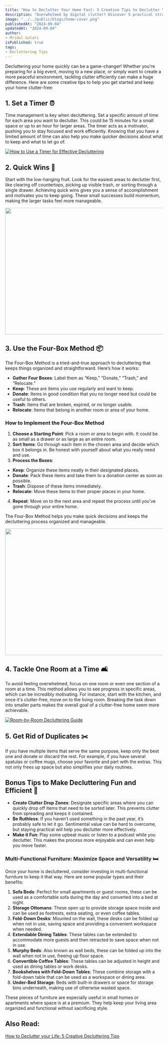 ```yaml
---
title: "How to Declutter Your Home Fast: 5 Creative Tips to Declutter Your Space"
description: "Overwhelmed by digital clutter? Discover 5 practical strategies to declutter your digital life, reduce stress, and supercharge your productivity. From email detox to mindful tech use, learn how to regain control and focus on what truly matters."
image: "../../public/blogs/home-cover.png"
publishedAt: "2024-09-04"
updatedAt: "2024-09-04"
author: 
- Mridul Gulati
isPublished: true
tags: 
- Decluttering Tips
---
```


Decluttering your home quickly can be a game-changer! Whether you're preparing for a big event, moving to a new place, or simply want to create a more peaceful environment, tackling clutter efficiently can make a huge difference. Here are some creative tips to help you get started and keep your home clutter-free:

## 1. Set a Timer ⏰

Time management is key when decluttering. Set a specific amount of time for each area you want to declutter. This could be 15 minutes for a small space or up to an hour for larger areas. The timer acts as a motivator, pushing you to stay focused and work efficiently. Knowing that you have a limited amount of time can also help you make quicker decisions about what to keep and what to let go of.

[![How to Use a Timer for Effective Decluttering](https://img.youtube.com/vi/sHWyNZpQpXk/0.jpg)](https://www.youtube.com/watch?v=sHWyNZpQpXk)

## 2. Quick Wins 🎯

Start with the low-hanging fruit. Look for the easiest areas to declutter first, like clearing off countertops, picking up visible trash, or sorting through a single drawer. Achieving quick wins gives you a sense of accomplishment and motivates you to keep going. These small successes build momentum, making the larger tasks feel more manageable.

<Image
src="/blogs/before-after.png"
width="718"
height="404"
alt=""
sizes="100vw"
/>

## 3. Use the Four-Box Method 📦

The Four-Box Method is a tried-and-true approach to decluttering that keeps things organized and straightforward. Here’s how it works:

- **Gather Four Boxes**: Label them as “Keep,” “Donate,” “Trash,” and “Relocate.”
- **Keep**: These are items you use regularly and want to keep.
- **Donate**: Items in good condition that you no longer need but could be useful to others.
- **Trash**: Items that are broken, expired, or no longer usable.
- **Relocate**: Items that belong in another room or area of your home.

### How to Implement the Four-Box Method

1. **Choose a Starting Point**: Pick a room or area to begin with. It could be as small as a drawer or as large as an entire room.
2. **Sort Items**: Go through each item in the chosen area and decide which box it belongs in. Be honest with yourself about what you really need and use.
3. **Process the Boxes**:
- **Keep**: Organize these items neatly in their designated places.
- **Donate**: Pack these items and take them to a donation center as soon as possible.
- **Trash**: Dispose of these items immediately.
- **Relocate**: Move these items to their proper places in your home.
4. **Repeat**: Move on to the next area and repeat the process until you’ve gone through your entire home.

The Four-Box Method helps you make quick decisions and keeps the decluttering process organized and manageable.

<Image
src="/blogs/four-box.png"
width="718"
height="404"
alt=""
sizes="100vw"
/>

## 4. Tackle One Room at a Time 🛋️

To avoid feeling overwhelmed, focus on one room or even one section of a room at a time. This method allows you to see progress in specific areas, which can be incredibly motivating. For instance, start with the kitchen, and once it's clutter-free, move on to the living room. Breaking the task down into smaller parts makes the overall goal of a clutter-free home seem more achievable.


[![Room-by-Room Decluttering Guide](https://img.youtube.com/vi/8z_Z030Bvz8/0.jpg)](https://www.youtube.com/watch?v=8z_Z030Bvz8)

## 5. Get Rid of Duplicates ✂️

If you have multiple items that serve the same purpose, keep only the best one and donate or discard the rest. For example, if you have several spatulas or coffee mugs, choose your favorite and part with the extras. This not only frees up space but also simplifies your daily routines.

## Bonus Tips to Make Decluttering Fun and Efficient 🎉

- **Create Clutter Drop Zones**: Designate specific areas where you can quickly drop off items that need to be sorted later. This prevents clutter from spreading and keeps it contained.
- **Be Ruthless**: If you haven’t used something in the past year, it’s probably safe to let it go. Sentimental value can be hard to overcome, but staying practical will help you declutter more effectively.
- **Make it Fun**: Play some upbeat music or listen to a podcast while you declutter. This makes the process more enjoyable and can even help you move faster.

### Multi-Functional Furniture: Maximize Space and Versatility 🛏️

Once your home is decluttered, consider investing in multi-functional furniture to keep it that way. Here are some popular types and their benefits:

1. **Sofa Beds**: Perfect for small apartments or guest rooms, these can be used as a comfortable sofa during the day and converted into a bed at night.
2. **Storage Ottomans**: These open up to provide storage space inside and can be used as footrests, extra seating, or even coffee tables.
3. **Fold-Down Desks**: Mounted on the wall, these desks can be folded up when not in use, saving space and providing a convenient workspace when needed.
4. **Extendable Dining Tables**: These tables can be extended to accommodate more guests and then retracted to save space when not in use.
5. **Murphy Beds**: Also known as wall beds, these can be folded up into the wall when not in use, freeing up floor space.
6. **Convertible Coffee Tables**: These tables can be adjusted in height and used as dining tables or work desks.
7. **Bookshelves with Fold-Down Tables**: These combine storage with a fold-down table that can be used as a workspace or dining area.
8. **Under-Bed Storage**: Beds with built-in drawers or space for storage bins underneath, making use of otherwise wasted space.

These pieces of furniture are especially useful in small homes or apartments where space is at a premium. They help keep your living area organized and functional without sacrificing style.

## Also Read:

[How to Declutter your Life: 5 Creative Decluttering Tips](https://onlinekhabri.com/blog/five-proven-ways-to-declutter-your-digital-life-and-boost-productivity)


